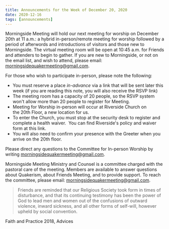 ```yaml
---
title: Announcements for the Week of December 20, 2020
date: 2020-12-16
tags: [announcements]
---
```


Morningside Meeting will hold our next meeting for worship on December 20th at 11 a.m.: a hybrid in-person/remote meeting for worship followed by a period of
afterwords and introductions of visitors and those new to Morningside. The virtual meeting room will be open at 10:45 a.m. for Friends and attenders to begin to gather. If you are new to Morningside, or not on the email list, and wish to attend, please email: <a href="mailto:morningsidequakermeeting@gmail.com">morningsidequakermeeting@gmail.com</a>.

For those who wish to participate in-person, please note the following:

- You must reserve a place _in-advance_ via a link that will be sent later this week (if you are reading this note, you will also receive the RSVP link)
- The meeting room has a capacity of 20 people, so the RSVP system won't allow more than 20 people to register for Meeting.
- Meeting for Worship in-person will occur at Riverside Church on the 20th Floor, a new location for us.
- To enter the Church, you must stop at the security desk to register and complete a health waiver.  You can find Riverside's policy and waiver form at this link.
- You will also need to confirm your presence with the Greeter when you arrive on the 20th floor.

Please direct any questions to the Committee for In-person Worship by
writing <a href="mailto:morningsidequakermeeting@gmail.com">morningsidequakermeeting@gmail.com</a>.

Morningside Meeting Ministry and Counsel is a committee charged with the pastoral care of the meeting. Members are available to answer questions about Quakerism, about Friends Meeting, and to provide support. To reach the committee, please email: <a href="mailto:morningsidequakermeeting@gmail.com">morningsidequakermeeting@gmail.com</a>.

> Friends are reminded that our Religious Society took form in times of disturbance, and that its continuing testimony has been the power of God to lead men and women out of the confusions of outward violence, inward sickness, and all other forms of self-will, however upheld by social convention.

Faith and Practice 2018, Advices
